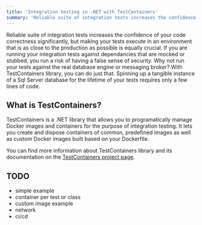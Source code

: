 ```yaml
---
title: 'Integration testing in .NET with TestContainers'
summary: 'Reliable suite of integration tests increases the confidence of your code correctness significantly, but making your tests as close to the real-world environment as possible is also a challenge.'
---
```


Reliable suite of integration tests increases the confidence of your code correctness significantly, but making your tests execute in an environment that is as close to the production as possible is equally crucial. 
If you are running your integration tests against dependancies that are mocked or stubbed, you run a risk of having a false sense of security. Why not run your tests against the real database engine or messaging broker?
With TestContainers library, you can do just that. Spinning up a tangible instance of a Sql Server database for the lifetime of your tests requires only a few lines of code.

## What is TestContainers?

TestContainers is a .NET library that allows you to programatically manage Docker images and containers for the purpose of integration testing. It lets you create and dispose containers of common, predefined images as well as custom Docker images built based on your Dockerfile.

You can find more information about TestContainers library and its documentation on the [TestContainers project page](https://dotnet.testcontainers.org).

## TODO

* simple example
* container per test or class
* custom image example
* network
* ci/cd